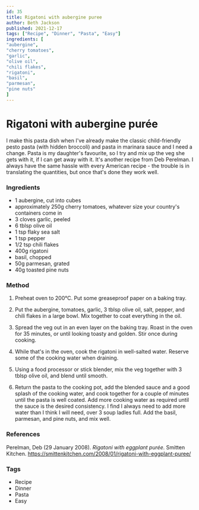 ```yaml
---
id: 35
title: Rigatoni with aubergine puree
author: Beth Jackson
published: 2021-12-17
tags: ["Recipe", "Dinner", "Pasta", "Easy"]
ingredients: [
"aubergine",
"cherry tomatoes",
"garlic",
"olive oil",
"chili flakes",
"rigatoni",
"basil",
"parmesan",
"pine nuts"
]
---
```


# Rigatoni with aubergine purée

<BlogTextWrapper>

I make this pasta dish when I've already make the classic child-friendly pesto pasta (with hidden broccoli) and pasta in marinara sauce and I need a change. Pasta is my daughter's favourite, so I try and mix up the veg she gets with it, if I can get away with it. It's another recipe from Deb Perelman. I always have the same hassle with every American recipe - the trouble is in translating the quantities, but once that's done they work well.

</BlogTextWrapper>

<BlogTextWrapper>

### Ingredients

- 1 aubergine, cut into cubes
- approximately 250g cherry tomatoes, whatever size your country's containers come in
- 3 cloves garlic, peeled
- 6 tblsp olive oil
- 1 tsp flaky sea salt
- 1 tsp pepper
- 1/2 tsp chili flakes
- 400g rigatoni
- basil, chopped
- 50g parmesan, grated
- 40g toasted pine nuts

</BlogTextWrapper>

<BlogTextWrapper>

### Method

1. Preheat oven to 200°C. Put some greaseproof paper on a baking tray.

2. Put the aubergine, tomatoes, garlic, 3 tblsp olive oil, salt, pepper, and chili flakes in a large bowl. Mix together to coat everything in the oil.

3. Spread the veg out in an even layer on the baking tray. Roast in the oven for 35 minutes, or until looking toasty and golden. Stir once during cooking.

<Timer inputHours={0} inputMinutes={35} inputSeconds={0} />

4. While that's in the oven, cook the rigatoni in well-salted water. Reserve some of the cooking water when draining.

5. Using a food processor or stick blender, mix the veg together with 3 tblsp olive oil, and blend until smooth.

6. Return the pasta to the cooking pot, add the blended sauce and a good splash of the cooking water, and cook together for a couple of minutes until the pasta is well coated. Add more cooking water as required until the sauce is the desired consistency. I find I always need to add more water than I think I will need, over 3 soup ladles full. Add the basil, parmesan, and pine nuts, and mix well.

</BlogTextWrapper>

<BlogTextWrapper>

### References

Perelman, Deb (29 January 2008). _Rigatoni with eggplant purée._ Smitten Kitchen. https://smittenkitchen.com/2008/01/rigatoni-with-eggplant-puree/

</BlogTextWrapper>

<BlogTextWrapper>

### Tags

- Recipe
- Dinner
- Pasta
- Easy

</BlogTextWrapper>
